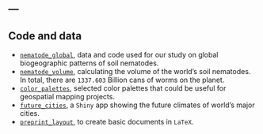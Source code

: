 ---
---

<link rel="stylesheet" href="styles.css" type="text/css">

## Code and data

- [`nematode_global`](https://gitlab.ethz.ch/devinrouth/crowther_lab_nematodes), data and code used for our study on global biogeographic patterns of soil nematodes.
- [`nematode_volume`](https://github.com/hooge104/nematode_volume_calculations), calculating the volume of the world's soil nematodes. In total, there are `1337.603` Billion cans of worms on the planet.
- [`color_palettes`](https://hooge104.github.io/color_palettes.html), selected color palettes that could be useful for geospatial mapping projects.
- [`future_cities`](https://github.com/hooge104/future_cities), a `Shiny` app showing the future climates of world's major cities.
- [`preprint_layout`](https://github.com/hooge104/preprint_template_latex), to create basic documents in `LaTeX`.
